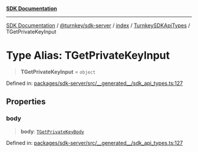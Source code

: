 [**SDK Documentation**](../../../../../../README.mdx)

***

[SDK Documentation](../../../../../../packages.mdx) / [@turnkey/sdk-server](../../../../README.mdx) / [index](../../../README.mdx) / [TurnkeySDKApiTypes](../README.mdx) / TGetPrivateKeyInput

# Type Alias: TGetPrivateKeyInput

> **TGetPrivateKeyInput** = `object`

Defined in: [packages/sdk-server/src/\_\_generated\_\_/sdk\_api\_types.ts:127](https://github.com/tkhq/sdk/blob/078f5423e923fbd1d7fd39440402d7f01d09c3d0/packages/sdk-server/src/__generated__/sdk_api_types.ts#L127)

## Properties

### body

> **body**: [`TGetPrivateKeyBody`](TGetPrivateKeyBody.mdx)

Defined in: [packages/sdk-server/src/\_\_generated\_\_/sdk\_api\_types.ts:127](https://github.com/tkhq/sdk/blob/078f5423e923fbd1d7fd39440402d7f01d09c3d0/packages/sdk-server/src/__generated__/sdk_api_types.ts#L127)
